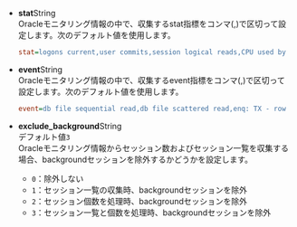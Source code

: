 -   **stat**<span class='type'>String</span><br/>
    Oracleモニタリング情報の中で、収集するstat指標をコンマ(,)で区切って設定します。次のデフォルト値を使用します。

    ```ini title='whatap.conf'
    stat=logons current,user commits,session logical reads,CPU used by this session,DB time,enqueue waits,physical reads,physical writes,execute count,db block changes,opened cursors current,parse count (total),parse count (hard),sorts (memory)
    ```

-   **event**<span class='type'>String</span><br/>
    Oracleモニタリング情報の中で、収集するevent指標をコンマ(,)で区切って設定します。次のデフォルト値を使用します。

    ```ini title='whatap.conf'
    event=db file sequential read,db file scattered read,enq: TX - row lock contention
    ```

-   **exclude_background**<span class='type'>String</span><br/>デフォルト値`3`<br/>
    Oracleモニタリング情報からセッション数およびセッション一覧を収集する場合、backgroundセッションを除外するかどうかを設定します。
    -   `0`：除外しない
    -   `1`：セッション一覧の収集時、backgroundセッションを除外
    -   `2`：セッション個数を処理時、backgroundセッションを除外
    -   `3`：セッション一覧と個数を処理時、backgroundセッションを除外
